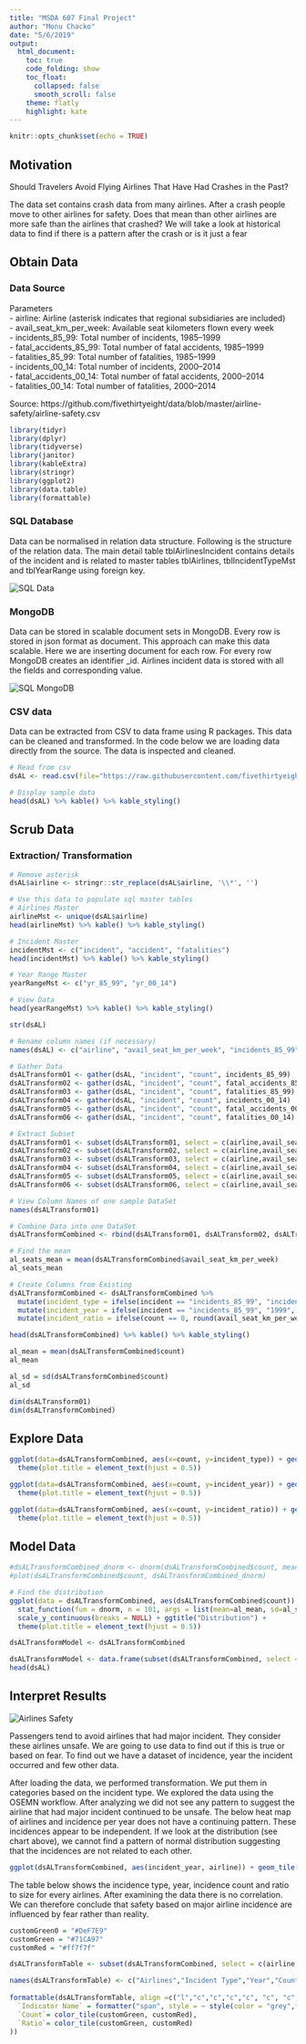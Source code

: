 ```yaml
---
title: "MSDA 607 Final Project"
author: "Monu Chacko"
date: "5/6/2019"
output: 
  html_document:
    toc: true
    code_folding: show
    toc_float:
      collapsed: false
      smooth_scroll: false
    theme: flatly
    highlight: kate
---
```


```r
knitr::opts_chunk$set(echo = TRUE)
```

## Motivation

Should Travelers Avoid Flying Airlines That Have Had Crashes in the Past?

The data set contains crash data from many airlines. After a crash people move to other airlines for safety. Does that mean than other airlines are more safe than the airlines that crashed? We will take a look at historical data to find if there is a pattern after the crash or is it just a fear

## Obtain Data

### Data Source

Parameters <br/>
- airline: Airline (asterisk indicates that regional subsidiaries are included) <br/>
- avail_seat_km_per_week:	Available seat kilometers flown every week <br/>
- incidents_85_99: Total number of incidents, 1985–1999 <br/>
- fatal_accidents_85_99: Total number of fatal accidents, 1985–1999 <br/>
- fatalities_85_99: Total number of fatalities, 1985–1999 <br/>
- incidents_00_14: Total number of incidents, 2000–2014 <br/>
- fatal_accidents_00_14: Total number of fatal accidents, 2000–2014 <br/>
- fatalities_00_14: Total number of fatalities, 2000–2014 <br/>

Source: https://github.com/fivethirtyeight/data/blob/master/airline-safety/airline-safety.csv

```r
library(tidyr)
library(dplyr)
library(tidyverse)
library(janitor)
library(kableExtra)
library(stringr)
library(ggplot2)
library(data.table)
library(formattable)
```

### SQL Database

Data can be normalised in relation data structure. Following is the structure of the relation data. The main detail table tblAirlinesIncident contains details of the incident and is related to master tables tblAirlines, tblIncidentTypeMst and tblYearRange using foreign key.

<img src="https://github.com/monuchacko/cuny_msds/blob/master/data_607/Images/DATA607_db.png?raw=true" alt="SQL Data" />

### MongoDB

Data can be stored in scalable document sets in MongoDB. Every row is stored in json format as document. This approach can make this data scalable. Here we are inserting document for each row. For every row MongoDB creates an identifier _id. Airlines incident data is stored with all the fields and corresponding value. 

<img src="https://github.com/monuchacko/cuny_msds/blob/master/data_607/Images/DATA607_mongodb.png?raw=true" alt="SQL MongoDB" />

### CSV data

Data can be extracted from CSV to data frame using R packages. This data can be cleaned and transformed. In the code below we are loading data directly from the source. The data is inspected and cleaned.

```r
# Read from csv
dsAL <- read.csv(file="https://raw.githubusercontent.com/fivethirtyeight/data/master/airline-safety/airline-safety.csv", header=TRUE, sep=",", stringsAsFactors=FALSE)

# Display sample data
head(dsAL) %>% kable() %>% kable_styling()
```

## Scrub Data

### Extraction/ Transformation

```r

# Remove asterisk
dsAL$airline <- stringr::str_replace(dsAL$airline, '\\*', '')

# Use this data to populate sql master tables
# Airlines Master
airlineMst <- unique(dsAL$airline)
head(airlineMst) %>% kable() %>% kable_styling()

# Incident Master
incidentMst <- c("incident", "accident", "fatalities")
head(incidentMst) %>% kable() %>% kable_styling()

# Year Range Master
yearRangeMst <- c("yr_85_99", "yr_00_14")

# View Data
head(yearRangeMst) %>% kable() %>% kable_styling()

```


```r
str(dsAL)

# Rename column names (if necessary)
names(dsAL) <- c("airline", "avail_seat_km_per_week", "incidents_85_99", "fatal_accidents_85_99", "fatalities_85_99", "incidents_00_14", "fatal_accidents_00_14", "fatalities_00_14")

# Gather Data
dsALTransform01 <- gather(dsAL, "incident", "count", incidents_85_99)
dsALTransform02 <- gather(dsAL, "incident", "count", fatal_accidents_85_99)
dsALTransform03 <- gather(dsAL, "incident", "count", fatalities_85_99)
dsALTransform04 <- gather(dsAL, "incident", "count", incidents_00_14)
dsALTransform05 <- gather(dsAL, "incident", "count", fatal_accidents_00_14)
dsALTransform06 <- gather(dsAL, "incident", "count", fatalities_00_14)

# Extract Subset
dsALTransform01 <- subset(dsALTransform01, select = c(airline,avail_seat_km_per_week,incident,count) )
dsALTransform02 <- subset(dsALTransform02, select = c(airline,avail_seat_km_per_week,incident,count) )
dsALTransform03 <- subset(dsALTransform03, select = c(airline,avail_seat_km_per_week,incident,count) )
dsALTransform04 <- subset(dsALTransform04, select = c(airline,avail_seat_km_per_week,incident,count) )
dsALTransform05 <- subset(dsALTransform05, select = c(airline,avail_seat_km_per_week,incident,count) )
dsALTransform06 <- subset(dsALTransform06, select = c(airline,avail_seat_km_per_week,incident,count) )

# View Column Names of one sample DataSet
names(dsALTransform01)

# Combine Data into one DataSet
dsALTransformCombined <- rbind(dsALTransform01, dsALTransform02, dsALTransform03, dsALTransform04, dsALTransform05, dsALTransform06)

# Find the mean
al_seats_mean = mean(dsALTransformCombined$avail_seat_km_per_week)
al_seats_mean

# Create Columns from Existing
dsALTransformCombined <- dsALTransformCombined %>% 
  mutate(incident_type = ifelse(incident == "incidents_85_99", "incident", ifelse(incident == "fatal_accidents_85_99", "fatal_accident", ifelse(incident == "fatalities_85_99", "fatalities", ifelse(incident == "incidents_00_14", "incident", ifelse(incident == "fatal_accidents_00_14", "fatal_accident", ifelse(incident == "fatalities_00_14", "fatalities", ""))))))) %>% 
  mutate(incident_year = ifelse(incident == "incidents_85_99", "1999", ifelse(incident == "fatal_accidents_85_99", "1999", ifelse(incident == "fatalities_85_99", "1999", ifelse(incident == "incidents_00_14", "2014", ifelse(incident == "fatal_accidents_00_14", "2014", ifelse(incident == "fatalities_00_14", "2014", ""))))))) %>% 
  mutate(incident_ratio = ifelse(count == 0, round(avail_seat_km_per_week/1000000, 0), round((avail_seat_km_per_week/1000000)/count, 0) ))

head(dsALTransformCombined) %>% kable() %>% kable_styling()

al_mean = mean(dsALTransformCombined$count)
al_mean

al_sd = sd(dsALTransformCombined$count)
al_sd

dim(dsALTransform01)
dim(dsALTransformCombined)

```


## Explore Data

```r
ggplot(data=dsALTransformCombined, aes(x=count, y=incident_type)) + geom_point(aes(count, incident_type), color = "#FC4E07") + ylab("Incident Type") + xlab("Count") + ggtitle("Incident Type vs Count") +
  theme(plot.title = element_text(hjust = 0.5))

ggplot(data=dsALTransformCombined, aes(x=count, y=incident_year)) + geom_point(aes(count, incident_year), color = "#FC4E07") + ylab("Incident Year") + xlab("Count") + ggtitle("Incident Year vs Count") +
  theme(plot.title = element_text(hjust = 0.5))

ggplot(data=dsALTransformCombined, aes(x=count, y=incident_ratio)) + geom_line(aes(size=incident_ratio), color = "#FC4E07") + ylab("Incident Ratio") + xlab("Count") + ggtitle("Incident Ratio vs Count") +
  theme(plot.title = element_text(hjust = 0.5))
```

## Model Data

```r
#dsALTransformCombined_dnorm <- dnorm(dsALTransformCombined$count, mean=al_mean, sd=al_sd)
#plot(dsALTransformCombined$count, dsALTransformCombined_dnorm)

# Find the distribution
ggplot(data = dsALTransformCombined, aes(dsALTransformCombined$count)) +
  stat_function(fun = dnorm, n = 101, args = list(mean=al_mean, sd=al_sd)) + ylab("") + xlab("Count") +
  scale_y_continuous(breaks = NULL) + ggtitle("Distribution") +
  theme(plot.title = element_text(hjust = 0.5))
```



```r
dsALTransformModel <- dsALTransformCombined

dsALTransformModel <- data.frame(subset(dsALTransformCombined, select = c(airline,incident_type,count)))
head(dsAL)
```

## Interpret Results

<img src="https://github.com/monuchacko/cuny_msds/blob/master/data_607/Images/airlines_safety.png?raw=true" alt="Airlines Safety" />

Passengers tend to avoid airlines that had major incident. They consider these airlines unsafe. We are going to use data to find out if this is true or based on fear. To find out we have a dataset of incidence, year the incident occurred and few other data.

After loading the data, we performed transformation. We put them in categories based on the incident type. We explored the data using the OSEMN workflow. After analyzing we did not see any pattern to suggest the airline that had major incident continued to be unsafe. The below heat map of airlines and incidence per year does not have a continuing pattern. These incidences appear to be independent. If we look at the distribution (see chart above), we cannot find a pattern of normal distribution suggesting that the incidences are not related to each other.


```r
ggplot(dsALTransformCombined, aes(incident_year, airline)) + geom_tile(aes(fill = count), colour = "white") + scale_fill_gradient(low = "white", high = "steelblue") + theme(text = element_text(size=7), axis.text.x = element_text(angle=90, hjust=1)) + ylab("Airlines") + xlab("Incident Year") + ggtitle("Incidence per Year Heat Map ") + theme(plot.title = element_text(hjust = 0.5))
```

The table below shows the incidence type, year, incidence count and ratio to size for every airlines. After examining the data there is no correlation. We can therefore conclude that safety based on major airline incidence are influenced by fear rather than reality.  

```r
customGreen0 = "#DeF7E9"
customGreen = "#71CA97"
customRed = "#ff7f7f"

dsALTransformTable <- subset(dsALTransformCombined, select = c(airline,incident_type,incident_year,count,incident_ratio))

names(dsALTransformTable) <- c("Airlines","Incident Type","Year","Count","Ratio")
  
formattable(dsALTransformTable, align =c("l","c","c","c","c", "c", "c", "c", "r"), list(
  `Indicator Name` = formatter("span", style = ~ style(color = "grey",font.weight = "bold")), 
  `Count`= color_tile(customGreen, customRed),
  `Ratio`= color_tile(customGreen, customRed)
))
```

